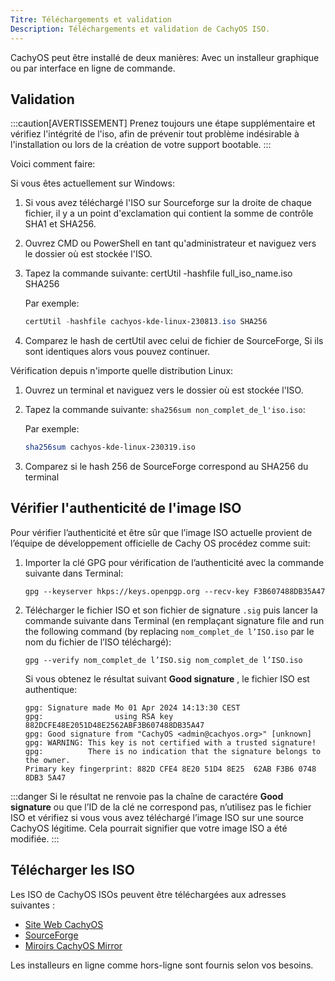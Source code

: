 ```yaml
---
Titre: Téléchargements et validation
Description: Téléchargements et validation de CachyOS ISO.
---
```



CachyOS peut  être installé de deux manières: Avec un installeur graphique ou par interface en ligne de commande.

## Validation

:::caution[AVERTISSEMENT]
Prenez toujours une étape supplémentaire et vérifiez l'intégrité de l'iso, afin de prévenir tout problème  indésirable à l'installation ou lors de la création de votre support bootable.
:::

Voici comment faire:

Si vous êtes actuellement sur Windows:

<Steps>

1. Si vous avez téléchargé l'ISO sur Sourceforge sur la droite de chaque fichier, il y a un point d'exclamation qui contient la somme de contrôle SHA1 et SHA256.
2. Ouvrez CMD ou PowerShell en tant qu'administrateur et naviguez vers le dossier où est stockée l'ISO.
3. Tapez la commande suivante: certUtil -hashfile full_iso_name.iso SHA256

   Par exemple:
   ```powershell
   certUtil -hashfile cachyos-kde-linux-230813.iso SHA256
   ```

4. Comparez le hash de certUtil avec celui de fichier de SourceForge, Si ils sont identiques alors vous pouvez continuer.

</Steps>

Vérification depuis n'importe quelle distribution Linux:

<Steps>

1. Ouvrez un terminal et naviguez vers le dossier où est stockée l'ISO.
2. Tapez la commande suivante:  `sha256sum non_complet_de_l'iso.iso`:

   Par exemple:
   ```sh
   sha256sum cachyos-kde-linux-230319.iso
   ```

3. Comparez si le hash 256 de SourceForge correspond au SHA256 du terminal

</Steps>

## Vérifier l'authenticité de l'image ISO

Pour vérifier l’authenticité et être sûr que l’image ISO actuelle provient de l’équipe de développement officielle de Cachy OS procédez comme suit:

<Steps>

1. Importer la clé  GPG pour vérification de l’authenticité avec la commande suivante dans Terminal:

   ```shell
   gpg --keyserver hkps://keys.openpgp.org --recv-key F3B607488DB35A47
   ```

2. Télécharger le fichier  ISO  et son fichier de signature `.sig` puis lancer la commande suivante dans Terminal (en remplaçant signature file and run the following command (by replacing `nom_complet_de l’ISO.iso` par le nom du fichier de l’ISO téléchargé):
   ```shell
   gpg --verify nom_complet_de l’ISO.sig nom_complet_de l’ISO.iso
   ```

   Si vous obtenez le résultat suivant **Good signature** , le fichier ISO est authentique:
   ```
   gpg: Signature made Mo 01 Apr 2024 14:13:30 CEST
   gpg:                using RSA key 882DCFE48E2051D48E2562ABF3B607488DB35A47
   gpg: Good signature from "CachyOS <admin@cachyos.org>" [unknown]
   gpg: WARNING: This key is not certified with a trusted signature!
   gpg:          There is no indication that the signature belongs to the owner.
   Primary key fingerprint: 882D CFE4 8E20 51D4 8E25  62AB F3B6 0748 8DB3 5A47
   ```


</Steps>

:::danger
Si le résultat ne renvoie pas la chaîne de caractére **Good signature** ou que l’ID de la clé ne correspond pas, n’utilisez pas le fichier ISO et vérifiez si vous vous avez téléchargé l’image ISO sur une source CachyOS légitime. Cela pourrait signifier que votre image ISO a été modifiée.
:::

## Télécharger les ISO

Les ISO de CachyOS ISOs peuvent être téléchargées aux adresses suivantes :

*   [Site Web CachyOS](https://cachyos.org/download)
*   [SourceForge](https://sourceforge.net/projects/cachyos-arch/files/)
*   [Miroirs CachyOS Mirror](https://mirror.cachyos.org/ISO/)

Les installeurs en ligne comme hors-ligne sont fournis selon vos besoins.


